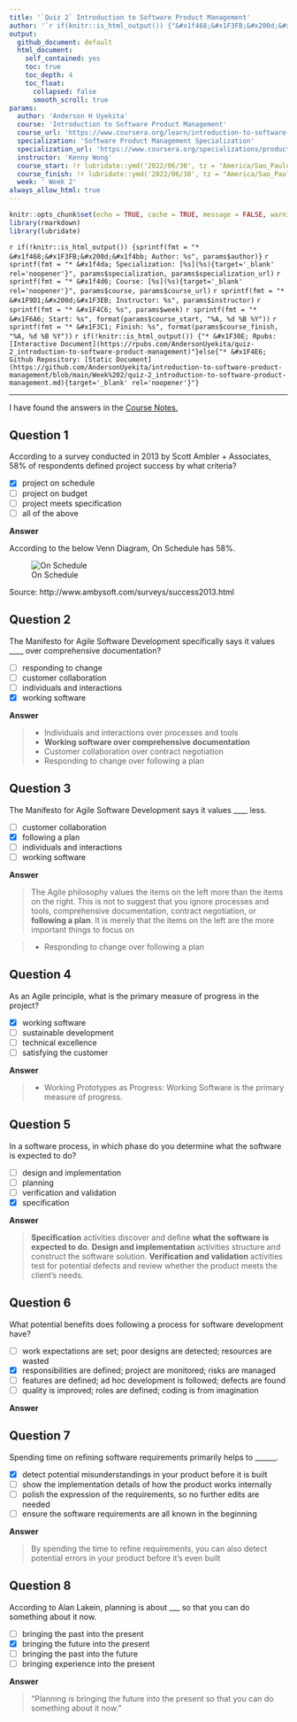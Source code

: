 ```yaml
---
title: '`Quiz 2` Introduction to Software Product Management'
author: '`r if(knitr::is_html_output()) {"&#x1f468;&#x1F3FB;&#x200d;&#x1f4bb; Anderson H Uyekita"} else {NULL}`'
output:
  github_document: default
  html_document:
    self_contained: yes
    toc: true
    toc_depth: 4
    toc_float:
      collapsed: false
      smooth_scroll: true
params:
  author: 'Anderson H Uyekita'
  course: 'Introduction to Software Product Management'
  course_url: 'https://www.coursera.org/learn/introduction-to-software-product-management'
  specialization: 'Software Product Management Specialization'
  specialization_url: 'https://www.coursera.org/specializations/product-management'
  instructor: 'Kenny Wong'
  course_start: !r lubridate::ymd('2022/06/30', tz = "America/Sao_Paulo")
  course_finish: !r lubridate::ymd('2022/06/30', tz = "America/Sao_Paulo")
  week: ' Week 2'
always_allow_html: true
---
```


```r
knitr::opts_chunk$set(echo = TRUE, cache = TRUE, message = FALSE, warning = FALSE)
library(rmarkdown)
library(lubridate)
```

`r if(!knitr::is_html_output()) {sprintf(fmt = "* &#x1f468;&#x1F3FB;&#x200d;&#x1f4bb; Author: %s", params$author)}`
`r sprintf(fmt = "* &#x1f4da; Specialization: [%s](%s){target='_blank' rel='noopener'}", params$specialization, params$specialization_url)`
`r sprintf(fmt = "* &#x1f4d6; Course: [%s](%s){target='_blank' rel='noopener'}", params$course, params$course_url)`
    `r sprintf(fmt = "* &#x1F9D1;&#x200d;&#x1F3EB; Instructor: %s", params$instructor)`
`r sprintf(fmt = "* &#x1F4C6; %s", params$week)`
    `r sprintf(fmt = "* &#x1F6A6; Start: %s", format(params$course_start, "%A, %d %B %Y"))`
    `r sprintf(fmt = "* &#x1F3C1; Finish: %s", format(params$course_finish, "%A, %d %B %Y"))`
`r if(!knitr::is_html_output()) {"* &#x1F30E; Rpubs: [Interactive Document](https://rpubs.com/AndersonUyekita/quiz-2_introduction-to-software-product-management)"}else{"* &#x1F4E6; Github Repository: [Static Document](https://github.com/AndersonUyekita/introduction-to-software-product-management/blob/main/Week%202/quiz-2_introduction-to-software-product-management.md){target='_blank' rel='noopener'}"}`

--------------------------------------------------------------------------------

I have found the answers in the [Course Notes.](https://github.com/AndersonUyekita/introduction-to-software-product-management/blob/main/resources/c1-course-notes-introduction-to-software-product-management.pdf)

## Question 1

According to a survey conducted in 2013 by Scott Ambler + Associates, 58% of respondents defined project success by what criteria?

- [x] project on schedule
- [ ] project on budget
- [ ] project meets specification
- [ ] all of the above

**Answer**

According to the below Venn Diagram, On Schedule has 58%.

![On Schedule](./figures/figure_1.png)

Source: http://www.ambysoft.com/surveys/success2013.html

## Question 2

The Manifesto for Agile Software Development specifically says it values ____ over comprehensive documentation?

- [ ] responding to change
- [ ] customer collaboration
- [ ] individuals and interactions
- [x] working software

**Answer**

> * Individuals and interactions over processes and tools
> * **Working software over comprehensive documentation**
> * Customer collaboration over contract negotiation
> * Responding to change over following a plan

## Question 3

The Manifesto for Agile Software Development says it values ____ less.

- [ ] customer collaboration
- [x] following a plan
- [ ] individuals and interactions
- [ ] working software

**Answer**

> The Agile philosophy values the items on the left more than the items on the right. This is not to suggest that you ignore processes and tools, comprehensive documentation, contract negotiation, or **following a plan**. It is merely that the items on the left are the more important things to focus on

> * Responding to change over following a plan

## Question 4

As an Agile principle, what is the primary measure of progress in the project?

- [x] working software
- [ ] sustainable development
- [ ] technical excellence
- [ ] satisfying the customer

**Answer**

>* Working Prototypes as Progress: Working Software is the primary measure of progress.

## Question 5

In a software process, in which phase do you determine what the software is expected to do?

- [ ] design and implementation
- [ ] planning
- [ ] verification and validation
- [x] specification

**Answer**

> **Specification** activities discover and define **what the software is expected to do**.
> **Design and implementation** activities structure and construct the software solution.
> **Verification and validation** activities test for potential defects and review whether the product meets the client’s needs.

## Question 6

What potential benefits does following a process for software development have?

- [ ] work expectations are set; poor designs are detected; resources are wasted
- [x] responsibilities are defined; project are monitored; risks are managed
- [ ] features are defined; ad hoc development is followed; defects are found
- [ ] quality is improved; roles are defined; coding is from imagination

**Answer**





## Question 7

Spending time on refining software requirements primarily helps to ______.

- [x] detect potential misunderstandings in your product before it is built
- [ ] show the implementation details of how the product works internally
- [ ] polish the expression of the requirements, so no further edits are needed
- [ ] ensure the software requirements are all known in the beginning

**Answer**

> By spending the time to refine requirements, you can also detect potential errors in your product before it’s even built

## Question 8

According to Alan Lakein, planning is about ___ so that you can do something about it now.

- [ ] bringing the past into the present
- [x] bringing the future into the present
- [ ] bringing the past into the future
- [ ] bringing experience into the present

**Answer**

> “Planning is bringing the future into the present so that you can do something about it now.”